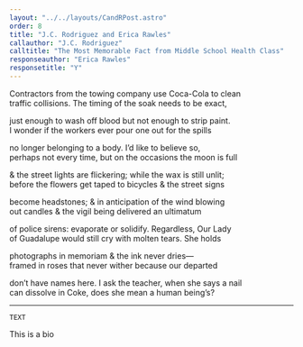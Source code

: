 ```yaml
---
layout: "../../layouts/CandRPost.astro"
order: 8
title: "J.C. Rodriguez and Erica Rawles"
callauthor: "J.C. Rodriguez"
calltitle: "The Most Memorable Fact from Middle School Health Class"
responseauthor: "Erica Rawles"
responsetitle: "Y"
---
```



<CandRItem id="call" title={frontmatter.calltitle} author={frontmatter.callauthor}>

Contractors from the towing company use Coca-Cola to clean
<br />traffic collisions. The timing of the soak needs to be exact, 

just enough to wash off blood but not enough to strip paint. 
<br />I wonder if the workers ever pour one out for the spills

no longer belonging to a body. I’d like to believe so, 
<br />perhaps not every time, but on the occasions the moon is full 

& the street lights are flickering; while the wax is still unlit;
<br />before the flowers get taped to bicycles & the street signs

become headstones; & in anticipation of the wind blowing 
<br />out candles & the vigil being delivered an ultimatum

of police sirens: evaporate or solidify. Regardless, Our Lady 
<br />of Guadalupe would still cry with molten tears. She holds

photographs in memoriam & the ink never dries—
<br />framed in roses that never wither because our departed 

don’t have names here. I ask the teacher, when she says a nail 
<br />can dissolve in Coke, does she mean a human being’s?


</CandRItem>

---

<CandRItem id="response" title={frontmatter.responsetitle} author={frontmatter.responseauthor}>


	TEXT


</CandRItem>

<CandRBio>
	This is a bio
</CandRBio>